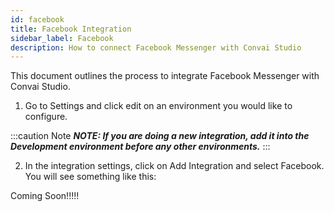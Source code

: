 ```yaml
---
id: facebook
title: Facebook Integration
sidebar_label: Facebook
description: How to connect Facebook Messenger with Convai Studio
---
```



This document outlines the process to integrate Facebook Messenger with Convai Studio.

1. Go to Settings and click edit on an environment you would like to configure.

:::caution Note
_**NOTE: If you are doing a new integration, add it into the Development environment before any other environments.**_
:::

2. In the integration settings, click on Add Integration and select Facebook. You will see something like this:

Coming Soon!!!!!
